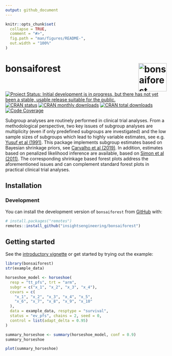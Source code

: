 ```yaml
---
output: github_document
---
```


<!-- markdownlint-disable-file -->
<!-- README.md is generated from README.Rmd. Please edit that file -->

```r
knitr::opts_chunk$set(
  collapse = TRUE,
  comment = "#>",
  fig.path = "man/figures/README-",
  out.width = "100%"
)
```

# bonsaiforest <a href="https://insightsengineering.github.io/bonsaiforest"><img src="man/figures/logo.png" align="right" height="88" alt="bonsaiforest website" /></a>

<!-- badges: start -->
[![Project Status: Initial development is in progress, but there has not yet been a stable, usable release suitable for the public.](https://www.repostatus.org/badges/latest/wip.svg)](https://www.repostatus.org/#wip)
[![CRAN status](https://www.r-pkg.org/badges/version-last-release/bonsaiforest)](https://www.r-pkg.org/badges/version-last-release/bonsaiforest)
[![CRAN monthly downloads](https://cranlogs.r-pkg.org/badges/bonsaiforest)](https://cranlogs.r-pkg.org/badges/bonsaiforest)
[![CRAN total downloads](https://cranlogs.r-pkg.org/badges/grand-total/bonsaiforest)](https://cranlogs.r-pkg.org/badges/grand-total/bonsaiforest)
[![Code Coverage](https://raw.githubusercontent.com/openpharma/bonsaiforest/_xml_coverage_reports/data/main/badge.svg)](https://openpharma.github.io/bonsaiforest/latest-tag/coverage-report/)
<!-- badges: end -->

Subgroup analyses are routinely performed in clinical trial
analyses. From a methodological perspective, two key issues of
subgroup analyses are multiplicity (even if only predefined subgroups
are investigated) and the low sample sizes of subgroups which lead to
highly variable estimates, see e.g. 
[Yusuf et al (1991)](https://doi.org/10.1001/jama.1991.03470010097038).
This package implements subgroup estimates
based on Bayesian shrinkage priors, see 
[Carvalho et al (2019)](https://proceedings.mlr.press/v5/carvalho09a.html). 
In addition, estimates based on penalized likelihood inference are available, 
based on [Simon et al (2011)](https://doi.org/10.18637/jss.v039.i05). 
The corresponding shrinkage based forest plots address the aforementioned issues
and can complement standard forest plots in practical clinical trial analyses.

## Installation

### Development

You can install the development version of `bonsaiforest` from [GitHub](https://github.com/) with:

``` r
# install.packages("remotes")
remotes::install_github("insightsengineering/bonsaiforest")
```

## Getting started

See the [introductory vignette](https://insightsengineering.github.io/bonsaiforest/main/articles/introduction.html) or get started by trying out the example:

```r
library(bonsaiforest)
str(example_data)

horseshoe_model <- horseshoe(
  resp = "tt_pfs", trt = "arm",
  subgr = c("x_1", "x_2", "x_3", "x_4"),
  covars = c(
    "x_1", "x_2", "x_3", "x_4", "x_5",
    "x_6", "x_7", "x_8", "x_9", "x_10"
  ),
  data = example_data, resptype = "survival",
  status = "ev_pfs", chains = 2, seed = 0,
  control = list(adapt_delta = 0.95)
)

summary_horseshoe <- summary(horseshoe_model, conf = 0.9)
summary_horseshoe

plot(summary_horseshoe)
```
